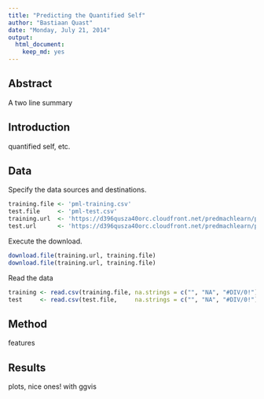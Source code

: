 ```yaml
---
title: "Predicting the Quantified Self"
author: "Bastiaan Quast"
date: "Monday, July 21, 2014"
output:
  html_document:
    keep_md: yes
---
```


## Abstract
A two line summary


## Introduction
quantified self, etc.


## Data
Specify the data sources and destinations.
```r
training.file <- 'pml-training.csv'
test.file     <- 'pml-test.csv'
training.url  <- 'https://d396qusza40orc.cloudfront.net/predmachlearn/pml-training.csv'
test.url      <- 'https://d396qusza40orc.cloudfront.net/predmachlearn/pml-testing.csv'

```
Execute the download.
```r
download.file(training.url, training.file)
download.file(training.url, training.file)
```
Read the data
```r
training <- read.csv(training.file, na.strings = c("", "NA", "#DIV/0!") )
test     <- read.csv(test.file,     na.strings = c("", "NA", "#DIV/0!") )
```


## Method
features


## Results
plots, nice ones! with ggvis
